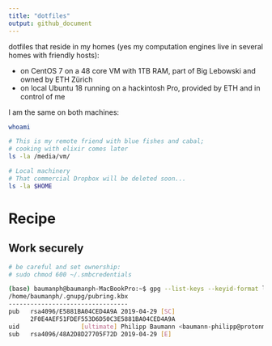 ```yaml
---
title: "dotfiles"
output: github_document
---
```


dotfiles that reside in my homes (yes my computation engines live in several homes with friendly hosts):

- on CentOS 7 on a 48 core VM with 1TB RAM, part of Big Lebowski and owned by ETH Zürich
- on local Ubuntu 18 running on a hackintosh Pro, provided by ETH and in control of me

I am the same on both machines:

```bash
whoami
```

```bash
# This is my remote friend with blue fishes and cabal;
# cooking with elixir comes later
ls -la /media/vm/
```

```bash
# Local machinery
# That commercial Dropbox will be deleted soon...
ls -la $HOME
```

# Recipe

## Work securely

```bash
# be careful and set ownership:
# sudo chmod 600 ~/.smbcredentials 
```

```bash
(base) baumanph@baumanph-MacBookPro:~$ gpg --list-keys --keyid-format long
/home/baumanph/.gnupg/pubring.kbx
---------------------------------
pub   rsa4096/E5881BA04CED4A9A 2019-04-29 [SC]
      2F0E4AEF51FDEF553D6D50C3E5881BA04CED4A9A
uid                 [ultimate] Philipp Baumann <baumann-philipp@protonmail.com>
sub   rsa4096/48A2D8D27705F72D 2019-04-29 [E]
```


